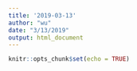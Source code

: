```yaml
---
title: '2019-03-13'
author: "wu"
date: "3/13/2019"
output: html_document
---
```


```r
knitr::opts_chunk$set(echo = TRUE)
```
